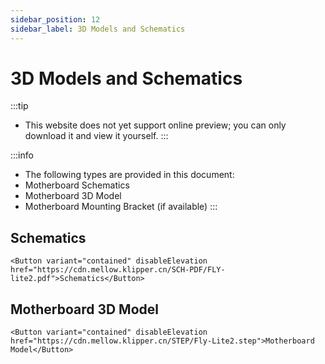 ```yaml
---
sidebar_position: 12
sidebar_label: 3D Models and Schematics
---
```




# 3D Models and Schematics


:::tip
* This website does not yet support online preview; you can only download it and view it yourself.
:::

:::info
* The following types are provided in this document:
* Motherboard Schematics
* Motherboard 3D Model
* Motherboard Mounting Bracket (if available)
:::

## Schematics

    <Button variant="contained" disableElevation href="https://cdn.mellow.klipper.cn/SCH-PDF/FLY-lite2.pdf">Schematics</Button>


## Motherboard 3D Model

    <Button variant="contained" disableElevation href="https://cdn.mellow.klipper.cn/STEP/Fly-Lite2.step">Motherboard Model</Button>